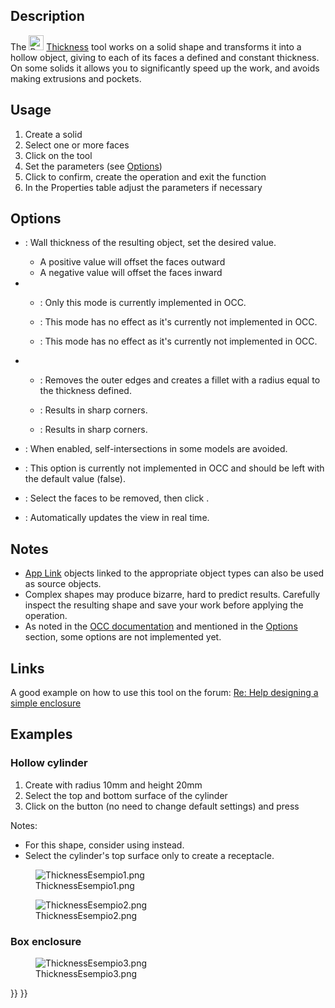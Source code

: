 <languages/>

{{Docnav
|[[Part_Offset2D|Offset2D]]
|[[Part_ProjectionOnSurface|ProjectionOnSurface]]
|[[Part_Workbench|Part]]
|IconL=Part_Offset2D.svg
|IconR=Part_ProjectionOnSurface.svg
|IconC=Workbench_Part.svg
}}

{{GuiCommand
|Name=Part Thickness
|MenuLocation=Part → Thickness...
|Workbenches=[[Part_Workbench|Part]]
|SeeAlso=[[Part_Offset|Part Offset]], [[PartDesign_Thickness|PartDesign Thickness]]
}}

==Description==

The [[Image:Part_Thickness.svg|24px]] [[Part_Thickness|Thickness]] tool works on a solid shape and transforms it into a hollow object, giving to each of its faces a defined and constant thickness. On some solids it allows you to significantly speed up the work, and avoids making extrusions and pockets.

==Usage== 

# Create a solid
# Select one or more faces
# Click on the {{Button|[[Image:Part_Thickness.svg|16px]] '''Part Thickness'''}} tool
# Set the parameters (see [[#Options|Options]])
# Click {{Button|OK}} to confirm, create the operation and exit the function
# In the Properties table adjust the parameters if necessary

==Options== 

* {{MenuCommand|Thickness}}: Wall thickness of the resulting object, set the desired value.
** A positive value will offset the faces outward
** A negative value will offset the faces inward
* {{MenuCommand|Mode}}
** {{MenuCommand|Skin}}: Only this mode is currently implemented in OCC.
** {{MenuCommand|Pipe}}: This mode has no effect as it's currently not implemented in OCC.
** {{MenuCommand|Recto Verso}}: This mode has no effect as it's currently not implemented in OCC.
* {{MenuCommand|Join Type}}
** {{MenuCommand|Arc}}: Removes the outer edges and creates a fillet with a radius equal to the thickness defined.
** {{MenuCommand|Tangent}}: Results in sharp corners.
** {{MenuCommand|Intersection}}: Results in sharp corners.
* {{MenuCommand|Intersection}}: When enabled, self-intersections in some models are avoided.
* {{MenuCommand|Self-intersection}}: This option is currently not implemented in OCC and should be left with the default value (false).
* {{Button|Faces}}: Select the faces to be removed, then click {{Button|Done}}.
* {{MenuCommand|Update view}}: Automatically updates the view in real time.

==Notes==

* [[App_Link|App Link]] objects linked to the appropriate object types can also be used as source objects. {{Version|0.20}}
* Complex shapes may produce bizarre, hard to predict results. Carefully inspect the resulting shape and save your work before applying the operation.
* As noted in the [https://dev.opencascade.org/doc/refman/html/class_b_rep_offset_a_p_i___make_thick_solid.html#af78f35025a31e2ce8bd96c82fb33a981 OCC documentation] and mentioned in the [[#Options|Options]] section, some options are not implemented yet.

==Links== 

A good example on how to use this tool on the forum: [http://forum.freecadweb.org/viewtopic.php?f=3&t=3766&p=29741&hilit=enclosure#p29547 Re: Help designing a simple enclosure]

==Examples==

===Hollow cylinder===

# Create {{Button|[[Image:Part_Cylinder.svg|16px]] [[Part_Cylinder|Cylinder]]}} with radius 10mm and height 20mm
# Select the top and bottom surface of the cylinder
# Click on the {{Button|[[Image:Part_Thickness.svg|16px]] Thickness}} button (no need to change default settings) and press {{KEY|OK}}

Notes:
* For this shape, consider using {{Button|[[Image:Part_Tube.svg|16px]] [[Part_Tube|Tube]]}} instead.
* Select the cylinder's top surface only to create a receptacle.

[[Image:ThicknessEsempio1.png]]

[[Image:ThicknessEsempio2.png]]

===Box enclosure===

[[Image:ThicknessEsempio3.png]]


{{Docnav
|[[Part_Offset2D|Offset2D]]
|[[Part_ProjectionOnSurface|ProjectionOnSurface]]
|[[Part_Workbench|Part]]
|IconL=Part_Offset2D.svg
|IconR=Part_ProjectionOnSurface.svg
|IconC=Workbench_Part.svg
}}

{{Part Tools navi{{#translation:}}}}
{{Userdocnavi{{#translation:}}}}